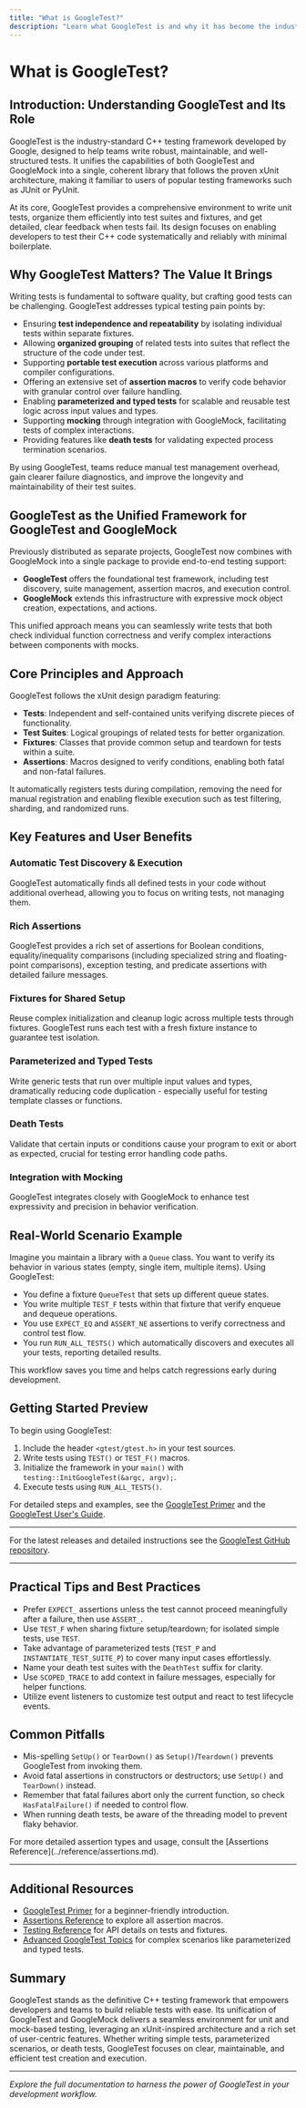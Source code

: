 ```yaml
---
title: "What is GoogleTest?"
description: "Learn what GoogleTest is and why it has become the industry-standard testing framework for C++. Explore its role as the unifying library for GoogleTest and GoogleMock, its xUnit-inspired approach, and how it helps teams write robust, maintainable code."
---
```


# What is GoogleTest?

## Introduction: Understanding GoogleTest and Its Role

GoogleTest is the industry-standard C++ testing framework developed by Google, designed to help teams write robust, maintainable, and well-structured tests. It unifies the capabilities of both GoogleTest and GoogleMock into a single, coherent library that follows the proven xUnit architecture, making it familiar to users of popular testing frameworks such as JUnit or PyUnit.

At its core, GoogleTest provides a comprehensive environment to write unit tests, organize them efficiently into test suites and fixtures, and get detailed, clear feedback when tests fail. Its design focuses on enabling developers to test their C++ code systematically and reliably with minimal boilerplate.

## Why GoogleTest Matters? The Value It Brings

Writing tests is fundamental to software quality, but crafting good tests can be challenging. GoogleTest addresses typical testing pain points by:

- Ensuring **test independence and repeatability** by isolating individual tests within separate fixtures.
- Allowing **organized grouping** of related tests into suites that reflect the structure of the code under test.
- Supporting **portable test execution** across various platforms and compiler configurations.
- Offering an extensive set of **assertion macros** to verify code behavior with granular control over failure handling.
- Enabling **parameterized and typed tests** for scalable and reusable test logic across input values and types.
- Supporting **mocking** through integration with GoogleMock, facilitating tests of complex interactions.
- Providing features like **death tests** for validating expected process termination scenarios.

By using GoogleTest, teams reduce manual test management overhead, gain clearer failure diagnostics, and improve the longevity and maintainability of their test suites.

## GoogleTest as the Unified Framework for GoogleTest and GoogleMock

Previously distributed as separate projects, GoogleTest now combines with GoogleMock into a single package to provide end-to-end testing support:

- **GoogleTest** offers the foundational test framework, including test discovery, suite management, assertion macros, and execution control.
- **GoogleMock** extends this infrastructure with expressive mock object creation, expectations, and actions.

This unified approach means you can seamlessly write tests that both check individual function correctness and verify complex interactions between components with mocks.

## Core Principles and Approach

GoogleTest follows the xUnit design paradigm featuring:

- **Tests**: Independent and self-contained units verifying discrete pieces of functionality.
- **Test Suites**: Logical groupings of related tests for better organization.
- **Fixtures**: Classes that provide common setup and teardown for tests within a suite.
- **Assertions**: Macros designed to verify conditions, enabling both fatal and non-fatal failures.

It automatically registers tests during compilation, removing the need for manual registration and enabling flexible execution such as test filtering, sharding, and randomized runs.

## Key Features and User Benefits

### Automatic Test Discovery & Execution
GoogleTest automatically finds all defined tests in your code without additional overhead, allowing you to focus on writing tests, not managing them.

### Rich Assertions
GoogleTest provides a rich set of assertions for Boolean conditions, equality/inequality comparisons (including specialized string and floating-point comparisons), exception testing, and predicate assertions with detailed failure messages.

### Fixtures for Shared Setup
Reuse complex initialization and cleanup logic across multiple tests through fixtures. GoogleTest runs each test with a fresh fixture instance to guarantee test isolation.

### Parameterized and Typed Tests
Write generic tests that run over multiple input values and types, dramatically reducing code duplication - especially useful for testing template classes or functions.

### Death Tests
Validate that certain inputs or conditions cause your program to exit or abort as expected, crucial for testing error handling code paths.

### Integration with Mocking
GoogleTest integrates closely with GoogleMock to enhance test expressivity and precision in behavior verification.

## Real-World Scenario Example

Imagine you maintain a library with a `Queue` class. You want to verify its behavior in various states (empty, single item, multiple items). Using GoogleTest:

- You define a fixture `QueueTest` that sets up different queue states.
- You write multiple `TEST_F` tests within that fixture that verify enqueue and dequeue operations.
- You use `EXPECT_EQ` and `ASSERT_NE` assertions to verify correctness and control test flow.
- You run `RUN_ALL_TESTS()` which automatically discovers and executes all your tests, reporting detailed results.

This workflow saves you time and helps catch regressions early during development.

## Getting Started Preview

To begin using GoogleTest:

1. Include the header `<gtest/gtest.h>` in your test sources.
2. Write tests using `TEST()` or `TEST_F()` macros.
3. Initialize the framework in your `main()` with `testing::InitGoogleTest(&argc, argv);`.
4. Execute tests using `RUN_ALL_TESTS()`.

For detailed steps and examples, see the [GoogleTest Primer](https://google.github.io/googletest/primer.html) and the [GoogleTest User's Guide](https://google.github.io/googletest/).

---

For the latest releases and detailed instructions see the [GoogleTest GitHub repository](https://github.com/google/googletest). 


---

## Practical Tips and Best Practices

- Prefer `EXPECT_` assertions unless the test cannot proceed meaningfully after a failure, then use `ASSERT_`.
- Use `TEST_F` when sharing fixture setup/teardown; for isolated simple tests, use `TEST`.
- Take advantage of parameterized tests (`TEST_P` and `INSTANTIATE_TEST_SUITE_P`) to cover many input cases effortlessly.
- Name your death test suites with the `DeathTest` suffix for clarity.
- Use `SCOPED_TRACE` to add context in failure messages, especially for helper functions.
- Utilize event listeners to customize test output and react to test lifecycle events.

## Common Pitfalls

- Mis-spelling `SetUp()` or `TearDown()` as `Setup()`/`Teardown()` prevents GoogleTest from invoking them.
- Avoid fatal assertions in constructors or destructors; use `SetUp()` and `TearDown()` instead.
- Remember that fatal failures abort only the current function, so check `HasFatalFailure()` if needed to control flow.
- When running death tests, be aware of the threading model to prevent flaky behavior.

<Note>
For more detailed assertion types and usage, consult the [Assertions Reference](../reference/assertions.md).
</Note>


---

## Additional Resources

- [GoogleTest Primer](https://google.github.io/googletest/primer.html) for a beginner-friendly introduction.
- [Assertions Reference](../reference/assertions.md) to explore all assertion macros.
- [Testing Reference](../reference/testing.md) for API details on tests and fixtures.
- [Advanced GoogleTest Topics](../advanced.md) for complex scenarios like parameterized and typed tests.


## Summary

GoogleTest stands as the definitive C++ testing framework that empowers developers and teams to build reliable tests with ease. Its unification of GoogleTest and GoogleMock delivers a seamless environment for unit and mock-based testing, leveraging an xUnit-inspired architecture and a rich set of user-centric features. Whether writing simple tests, parameterized scenarios, or death tests, GoogleTest focuses on clear, maintainable, and efficient test creation and execution.

---

*Explore the full documentation to harness the power of GoogleTest in your development workflow.*